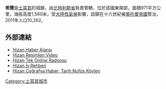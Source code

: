 '''希贊'''是[[土耳其|土耳其]]的城鎮，由[[比特利斯省|比特利斯省]]負責管轄，位於該國東南部，面積971平方公里，海拔高度1,560米，受[[大陸性氣候|大陸性氣候]]影響，該鎮在十六世紀被[[奧托曼帝國|奧托曼帝國]]管治，2011年人口10,262。

==外部連結==
*[https://web.archive.org/web/20120419043310/http://www.hizanhaber.net/ Hizan Haber Ajansı]
*[https://web.archive.org/web/20120716050004/http://www.hizan.gen.tr/ Hizan Resimleri,Video]
*[https://web.archive.org/web/20120419043310/http://www.hizanhaber.net/ Hizan Tek Online Radyosu]
*[https://web.archive.org/web/20120419043310/http://www.hizanhaber.net/ Hizan İş Rehberi]
*[https://web.archive.org/web/20120419043310/http://www.hizanhaber.net/ Hizan Coğrafya,Haber, Tarih,Nufüs,Köyleri]

{{coord|38|7|N|42|25|E|source:trwiki_region:TR_type:city|display=title}}

{{Turkey-geo-stub}}
[[Category:土耳其城市|Category:土耳其城市]]